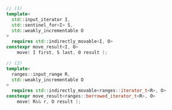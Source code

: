 ```cpp
// (1)
template<
  std::input_iterator I,
  std::sentinel_for<I> S,
  std::weakly_incrementable O
>
  requires std::indirectly_movable<I, O>
constexpr move_result<I, O>
    move( I first, S last, O result );

// (2)
template<
  ranges::input_range R,
  std::weakly_incrementable O
>
  requires std::indirectly_movable<ranges::iterator_t<R>, O>
constexpr move_result<ranges::borrowed_iterator_t<R>, O>
    move( R&& r, O result );
```
